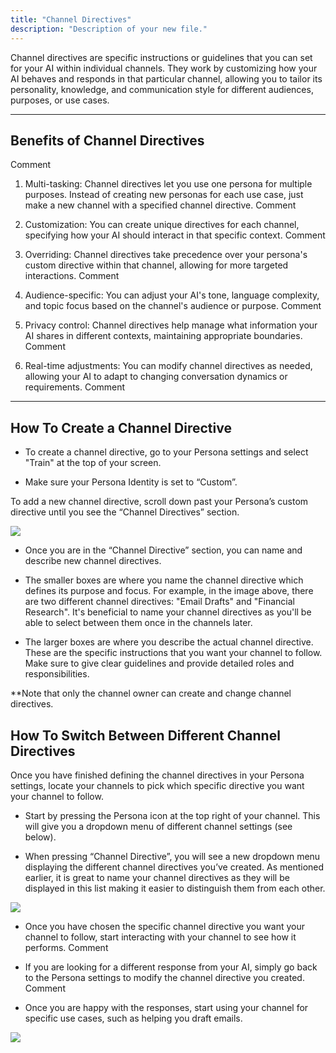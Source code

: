 ```yaml
---
title: "Channel Directives"
description: "Description of your new file."
---
```


Channel directives are specific instructions or guidelines that you can set for your AI within individual channels. They work by customizing how your AI behaves and responds in that particular channel, allowing you to tailor its personality, knowledge, and communication style for different audiences, purposes, or use cases.&#x20;

***

## **Benefits of Channel Directives**[](https://app.gitbook.com/o/nbVBaUyixnBYw8JgeVIt/s/dbMN7r709l6jIY1z4OHN/customizing-your-ai/channel-directives#benefits-of-channel-directives)

Comment

1. Multi-tasking: Channel directives let you use one persona for multiple purposes. Instead of creating new personas for each use case, just make a new channel with a specified channel directive.
   Comment

2. Customization: You can create unique directives for each channel, specifying how your AI should interact in that specific context.
   Comment

3. Overriding: Channel directives take precedence over your persona's custom directive within that channel, allowing for more targeted interactions.
   Comment

4. Audience-specific: You can adjust your AI's tone, language complexity, and topic focus based on the channel's audience or purpose.
   Comment

5. Privacy control: Channel directives help manage what information your AI shares in different contexts, maintaining appropriate boundaries.
   Comment

6. Real-time adjustments: You can modify channel directives as needed, allowing your AI to adapt to changing conversation dynamics or requirements.
   Comment

***

## **How To Create a Channel Directive**

* To create a channel directive, go to your Persona settings and select "Train" at the top of your screen.

* Make sure your Persona Identity is set to “Custom”.

To add a new channel directive, scroll down past your Persona’s custom directive until you see the “Channel Directives” section.&#x20;

![](https://ci3.googleusercontent.com/meips/ADKq_NbSgtzg7D_xpSMxV-9XjfTYpcxLPn7PATHt_UqvN379kUwDmSL2m5SlryoRj_ca1sx6ZHo-ll_agnd-71QwKObL8gWdF5rN18lS6vTouNl-oHfdHCOllA8zaxhXVX2Zta3nNkQwv5eJqgYsAuyWVapxFlz9lz82NgFgpRqOvcoGrx1fUShEpNVd1ypzwTjAAFG3G4IPzyEX=s0-d-e1-ft#https://userimg-assets.customeriomail.com/images/client-env-119007/1725578564429_ChannelDirective2_01J727YFSQD1AA37WDZJ02YBB9.png)

* Once you are in the “Channel Directive” section, you can name and describe new channel directives.&#x20;

* The smaller boxes are where you name the channel directive which defines its purpose and focus. For example, in the image above, there are two different channel directives: "Email Drafts" and "Financial Research". It's beneficial to name your channel directives as you'll be able to select between them once in the channels later.&#x20;

* The larger boxes are where you describe the actual channel directive. These are the specific instructions that you want your channel to follow. Make sure to give clear guidelines and provide detailed roles and responsibilities.&#x20;

\*\*Note that only the channel owner can create and change channel directives.&#x20;



## **How To Switch Between Different Channel Directives**

Once you have finished defining the channel directives in your Persona settings, locate your channels to pick which specific directive you want your channel to follow.

* Start by pressing the Persona icon at the top right of your channel. This will give you a dropdown menu of different channel settings (see below).

* When pressing “Channel Directive”, you will see a new dropdown menu displaying the different channel directives you’ve created. As mentioned earlier, it is great to name your channel directives as they will be displayed in this list making it easier to distinguish them from each other.

![](image.png)

* Once you have chosen the specific channel directive you want your channel to follow, start interacting with your channel to see how it performs.
  Comment

* If you are looking for a different response from your AI, simply go back to the Persona settings to modify the channel directive you created.
  Comment

* Once you are happy with the responses, start using your channel for specific use cases, such as helping you draft emails.

![](image.png)